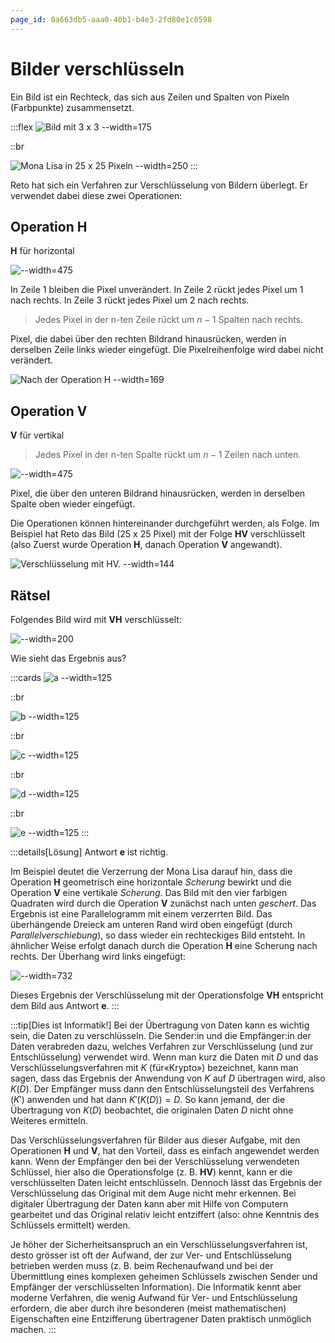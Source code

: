 ```yaml
---
page_id: 0a663db5-aaa0-40b1-b4e3-2fd80e1c0598
---
```


# Bilder verschlüsseln

Ein Bild ist ein Rechteck, das sich aus Zeilen und Spalten von Pixeln (Farbpunkte) zusammensetzt.

:::flex
![Bild mit 3 x 3 --width=175](./images/pixel-3x3.jpg)

::br

![Mona Lisa in 25 x 25 Pixeln --width=250](./images/bild-25x25.jpg)
:::

Reto hat sich ein Verfahren zur Verschlüsselung von Bildern überlegt. Er verwendet dabei diese zwei Operationen:

## Operation H

**H** für horizontal

![--width=475](./images/pixel-operation-h.jpg)

In Zeile 1 bleiben die Pixel unverändert. In Zeile 2 rückt jedes Pixel um 1 nach rechts. In Zeile 3 rückt jedes Pixel um 2 nach rechts.

> Jedes Pixel in der n-ten Zeile rückt um $n-1$ Spalten nach rechts.

Pixel, die dabei über den rechten Bildrand hinausrücken, werden in derselben Zeile links wieder eingefügt. Die Pixelreihenfolge wird dabei nicht verändert.

![Nach der Operation **H** --width=169](./images/bild-op-h.jpg)

## Operation V

**V** für vertikal

> Jedes Pixel in der n-ten Spalte rückt um $n-1$ Zeilen nach unten.

![--width=475](./images/pixel-operation-v.jpg)

Pixel, die über den unteren Bildrand hinausrücken, werden in derselben Spalte oben wieder eingefügt.

Die Operationen können hintereinander durchgeführt werden, als Folge. Im Beispiel hat Reto das Bild (25 x 25 Pixel) mit der Folge **HV** verschlüsselt (also Zuerst wurde Operation **H**, danach Operation **V** angewandt).

![Verschlüsselung mit **HV**. --width=144](./images/bild-op-h-v.jpg)

## Rätsel

Folgendes Bild wird mit **VH** verschlüsselt:

![--width=200](./images/bild-1000x1000.jpg)

Wie sieht das Ergebnis aus?

:::cards
![a --width=125](./images/option-a.jpg)

::br

![b --width=125](./images/option-b.jpg)

::br

![c --width=125](./images/option-c.jpg)

::br

![d --width=125](./images/option-d.jpg)

::br

![e --width=125](./images/option-e.jpg)
:::

:::details[Lösung]
Antwort **e** ist richtig.

Im Beispiel deutet die Verzerrung der Mona Lisa darauf hin, dass die Operation **H** geometrisch eine horizontale *Scherung* bewirkt und die Operation **V** eine vertikale *Scherung*.
Das Bild mit den vier farbigen Quadraten wird durch die Operation **V** zunächst nach unten *geschert*. Das Ergebnis ist eine Parallelogramm mit einem verzerrten Bild. Das überhängende Dreieck am unteren Rand wird oben eingefügt (durch *Parallelverschiebung*), so dass wieder ein rechteckiges Bild entsteht. In ähnlicher Weise erfolgt danach durch die Operation **H** eine Scherung nach rechts. Der Überhang wird links eingefügt:

![--width=732](./images/lsg.jpg)

Dieses Ergebnis der Verschlüsselung mit der Operationsfolge **VH** entspricht dem Bild aus Antwort **e**.
:::

:::tip[Dies ist Informatik!]
Bei der Übertragung von Daten kann es wichtig sein, die Daten zu verschlüsseln. Die Sender\:in und die Empfänger\:in der Daten verabreden dazu, welches Verfahren zur Verschlüsselung (und zur Entschlüsselung) verwendet wird. Wenn man kurz die Daten mit $D$ und das Verschlüsselungsverfahren mit $K$ (für«Krypto») bezeichnet, kann man sagen, dass das Ergebnis der Anwendung von $K$ auf $D$ übertragen wird, also $K(D)$. Der Empfänger muss dann den Entschlüsselungsteil des Verfahrens ($K'$) anwenden und hat dann $K'(K(D)) = D$. So kann jemand, der die Übertragung von $K(D)$ beobachtet, die originalen Daten $D$ nicht ohne Weiteres ermitteln.

Das Verschlüsselungsverfahren für Bilder aus dieser Aufgabe, mit den Operationen **H** und **V**, hat den Vorteil, dass es einfach angewendet werden kann. Wenn der Empfänger den bei der Verschlüsselung verwendeten Schlüssel, hier also die Operationsfolge (z. B. **HV**) kennt, kann er die verschlüsselten Daten leicht entschlüsseln. Dennoch lässt das Ergebnis der Verschlüsselung das Original mit dem Auge nicht mehr erkennen. Bei digitaler Übertragung der Daten kann aber mit Hilfe von Computern gearbeitet und das Original relativ leicht entziffert (also: ohne Kenntnis des Schlüssels ermittelt) werden.



Je höher der Sicherheitsanspruch an ein Verschlüsselungsverfahren ist, desto grösser ist oft der Aufwand, der zur Ver- und Entschlüsselung betrieben werden muss (z. B. beim Rechenaufwand und bei der Übermittlung eines komplexen geheimen Schlüssels zwischen Sender und Empfänger der verschlüsselten Information). Die Informatik kennt aber moderne Verfahren, die wenig Aufwand für Ver- und Entschlüsselung erfordern, die aber durch ihre besonderen (meist mathematischen) Eigenschaften eine Entzifferung übertragener Daten praktisch unmöglich machen.
:::